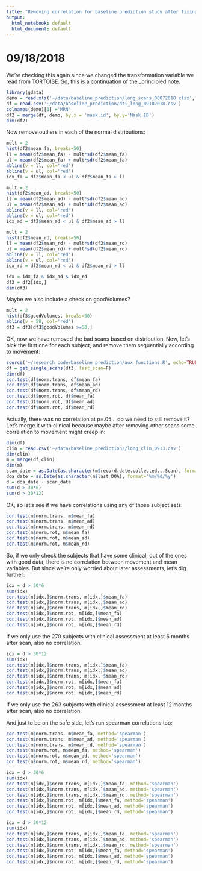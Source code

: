 ```yaml
---
title: "Removing correlation for baseline prediction study after fixing transformation variables"
output:
  html_notebook: default
  html_document: default
---
```


# 09/18/2018

We're checking this again since we changed the transformation variable we read from TORTOISE. So, this is a continuation of the _principled note.

```r
library(gdata)
demo = read.xls('~/data/baseline_prediction/long_scans_08072018.xlsx', sheet='dti')
df = read.csv('~/data/baseline_prediction/dti_long_09182018.csv')
colnames(demo)[1] ='MRN'
df2 = merge(df, demo, by.x = 'mask.id', by.y='Mask.ID')
dim(df2)
```

Now remove outliers in each of the normal distributions:

```r
mult = 2
hist(df2$mean_fa, breaks=50)
ll = mean(df2$mean_fa) - mult*sd(df2$mean_fa)
ul = mean(df2$mean_fa) + mult*sd(df2$mean_fa)
abline(v = ll, col='red')
abline(v = ul, col='red')
idx_fa = df2$mean_fa < ul & df2$mean_fa > ll
```
```r
mult = 2
hist(df2$mean_ad, breaks=50)
ll = mean(df2$mean_ad) - mult*sd(df2$mean_ad)
ul = mean(df2$mean_ad) + mult*sd(df2$mean_ad)
abline(v = ll, col='red')
abline(v = ul, col='red')
idx_ad = df2$mean_ad < ul & df2$mean_ad > ll
```

```r
mult = 2
hist(df2$mean_rd, breaks=50)
ll = mean(df2$mean_rd) - mult*sd(df2$mean_rd)
ul = mean(df2$mean_rd) + mult*sd(df2$mean_rd)
abline(v = ll, col='red')
abline(v = ul, col='red')
idx_rd = df2$mean_rd < ul & df2$mean_rd > ll
```

```r
idx = idx_fa & idx_ad & idx_rd
df3 = df2[idx,]
dim(df3)
```

Maybe we also include a check on goodVolumes?

```r
mult = 2
hist(df3$goodVolumes, breaks=50)
abline(v = 58, col='red')
df3 = df3[df3$goodVolumes >=58,]
```

OK, now we have removed the bad scans based on distribution. Now, let's pick the first one for each subject, and remove them sequentially according to movement:

```r
source('~/research_code/baseline_prediction/aux_functions.R', echo=TRUE)
df = get_single_scans(df3, last_scan=F)
dim(df)
cor.test(df$norm.trans, df$mean_fa)
cor.test(df$norm.trans, df$mean_ad)
cor.test(df$norm.trans, df$mean_rd)
cor.test(df$norm.rot, df$mean_fa)
cor.test(df$norm.rot, df$mean_ad)
cor.test(df$norm.rot, df$mean_rd)
```

Actually, there was no correlation at p=.05... do we need to still remove it? Let's merge it with clinical because maybe after removing other scans some correlation to movement might creep in:

```r
dim(df)
clin = read.csv('~/data/baseline_prediction//long_clin_0913.csv')
dim(clin)
m = merge(df,clin)
dim(m)
scan_date = as.Date(as.character(m$record.date.collected...Scan), format='%m/%d/%Y')
doa_date = as.Date(as.character(m$last_DOA), format='%m/%d/%y')
d = doa_date - scan_date
sum(d > 30*6)
sum(d > 30*12)
```

OK, so let's see if we have correlations using any of those subject sets:

```r
cor.test(m$norm.trans, m$mean_fa)
cor.test(m$norm.trans, m$mean_ad)
cor.test(m$norm.trans, m$mean_rd)
cor.test(m$norm.rot, m$mean_fa)
cor.test(m$norm.rot, m$mean_ad)
cor.test(m$norm.rot, m$mean_rd)
```


So, if we only check the subjects that have some clinical, out of the ones with good data, there is no correlation between movement and mean variables. But since we're only worried about later assessments, let's dig further:

```r
idx = d > 30*6
sum(idx)
cor.test(m[idx,]$norm.trans, m[idx,]$mean_fa)
cor.test(m[idx,]$norm.trans, m[idx,]$mean_ad)
cor.test(m[idx,]$norm.trans, m[idx,]$mean_rd)
cor.test(m[idx,]$norm.rot, m[idx,]$mean_fa)
cor.test(m[idx,]$norm.rot, m[idx,]$mean_ad)
cor.test(m[idx,]$norm.rot, m[idx,]$mean_rd)
```

If we only use the 270 subjects with clinical assessment at least 6 months after scan, also no correlation.

```r
idx = d > 30*12
sum(idx)
cor.test(m[idx,]$norm.trans, m[idx,]$mean_fa)
cor.test(m[idx,]$norm.trans, m[idx,]$mean_ad)
cor.test(m[idx,]$norm.trans, m[idx,]$mean_rd)
cor.test(m[idx,]$norm.rot, m[idx,]$mean_fa)
cor.test(m[idx,]$norm.rot, m[idx,]$mean_ad)
cor.test(m[idx,]$norm.rot, m[idx,]$mean_rd)
```

If we only use the 263 subjects with clinical assessment at least 12 months after scan, also no correlation.

And just to be on the safe side, let's run spearman correlations too:

```r
cor.test(m$norm.trans, m$mean_fa, method='spearman')
cor.test(m$norm.trans, m$mean_ad, method='spearman')
cor.test(m$norm.trans, m$mean_rd, method='spearman')
cor.test(m$norm.rot, m$mean_fa, method='spearman')
cor.test(m$norm.rot, m$mean_ad, method='spearman')
cor.test(m$norm.rot, m$mean_rd, method='spearman')

idx = d > 30*6
sum(idx)
cor.test(m[idx,]$norm.trans, m[idx,]$mean_fa, method='spearman')
cor.test(m[idx,]$norm.trans, m[idx,]$mean_ad, method='spearman')
cor.test(m[idx,]$norm.trans, m[idx,]$mean_rd, method='spearman')
cor.test(m[idx,]$norm.rot, m[idx,]$mean_fa, method='spearman')
cor.test(m[idx,]$norm.rot, m[idx,]$mean_ad, method='spearman')
cor.test(m[idx,]$norm.rot, m[idx,]$mean_rd, method='spearman')

idx = d > 30*12
sum(idx)
cor.test(m[idx,]$norm.trans, m[idx,]$mean_fa, method='spearman')
cor.test(m[idx,]$norm.trans, m[idx,]$mean_ad, method='spearman')
cor.test(m[idx,]$norm.trans, m[idx,]$mean_rd, method='spearman')
cor.test(m[idx,]$norm.rot, m[idx,]$mean_fa, method='spearman')
cor.test(m[idx,]$norm.rot, m[idx,]$mean_ad, method='spearman')
cor.test(m[idx,]$norm.rot, m[idx,]$mean_rd, method='spearman')

```




